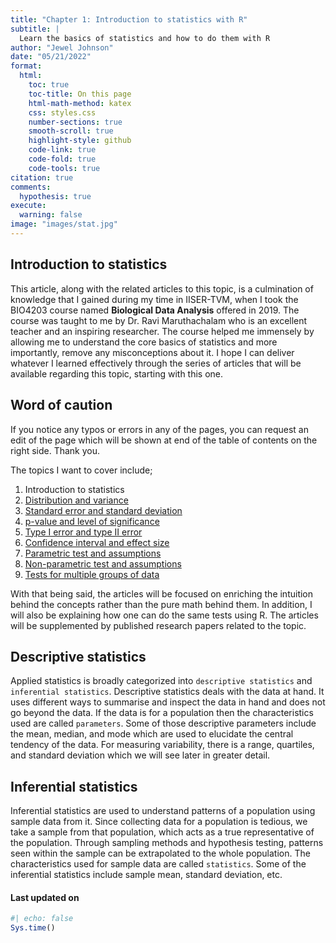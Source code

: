 ```yaml
---
title: "Chapter 1: Introduction to statistics with R"
subtitle: |
  Learn the basics of statistics and how to do them with R
author: "Jewel Johnson"
date: "05/21/2022"
format:
  html:
    toc: true
    toc-title: On this page
    html-math-method: katex
    css: styles.css
    number-sections: true
    smooth-scroll: true
    highlight-style: github
    code-link: true
    code-fold: true
    code-tools: true
citation: true
comments:
  hypothesis: true
execute: 
  warning: false
image: "images/stat.jpg"
---
```


## Introduction to statistics

This article, along with the related articles to this topic, is a culmination of knowledge that I gained during my time in IISER-TVM, when I took the BIO4203 course named **Biological Data Analysis** offered in 2019. The course was taught to me by Dr. Ravi Maruthachalam who is an excellent teacher and an inspiring researcher. The course helped me immensely by allowing me to understand the core basics of statistics and more importantly, remove any misconceptions about it. I hope I can deliver whatever I learned effectively through the series of articles that will be available regarding this topic, starting with this one.

:::{.callout-warning}
# Word of caution
If you notice any typos or errors in any of the pages, you can request an edit of the page which will be shown at end of the table of contents on the right side. Thank you.
:::

The topics I want to cover include;

1.  Introduction to statistics
2.  [Distribution and variance](https://jeweljohnsonj.github.io/one-carat-blog/articles/stat/project2.html)
3.  [Standard error and standard deviation](https://jeweljohnsonj.github.io/one-carat-blog/articles/stat/project3.html)
4.  [p-value and level of significance](https://jeweljohnsonj.github.io/one-carat-blog/articles/stat/project4.html)
5.  [Type I error and type II error](https://jeweljohnsonj.github.io/one-carat-blog/articles/stat/project5.html)
6.  [Confidence interval and effect size](https://jeweljohnsonj.github.io/one-carat-blog/articles/stat/project6.html)
7.  [Parametric test and assumptions](https://jeweljohnsonj.github.io/one-carat-blog/articles/stat/project7.html)
8.  [Non-parametric test and assumptions](https://jeweljohnsonj.github.io/one-carat-blog/articles/stat/project8.html)
9.  [Tests for multiple groups of data](https://jeweljohnsonj.github.io/one-carat-blog/articles/stat/project9.html)

With that being said, the articles will be focused on enriching the intuition behind the concepts rather than the pure math behind them. In addition, I will also be explaining how one can do the same tests using R. The articles will be supplemented by published research papers related to the topic.

## Descriptive statistics

Applied statistics is broadly categorized into `descriptive statistics` and `inferential statistics`. Descriptive statistics deals with the data at hand. It uses different ways to summarise and inspect the data in hand and does not go beyond the data. If the data is for a population then the characteristics used are called `parameters`. Some of those descriptive parameters include the mean, median, and mode which are used to elucidate the central tendency of the data. For measuring variability, there is a range, quartiles, and standard deviation which we will see later in greater detail.

## Inferential statistics

Inferential statistics are used to understand patterns of a population using sample data from it. Since collecting data for a population is tedious, we take a sample from that population, which acts as a true representative of the population. Through sampling methods and hypothesis testing, patterns seen within the sample can be extrapolated to the whole population. The characteristics used for sample data are called `statistics`. Some of the inferential statistics include sample mean, standard deviation, etc.

#### Last updated on {.unnumbered .unlisted}

```r
#| echo: false
Sys.time()
```

<a hidden href="https://info.flagcounter.com/ynrK"><img src="https://s11.flagcounter.com/count2/ynrK/bg_000000/txt_FFFFFF/border_F0F0F0/columns_5/maxflags_25/viewers_0/labels_1/pageviews_1/flags_0/percent_0/" alt="Flag Counter" border="0"/></a>
